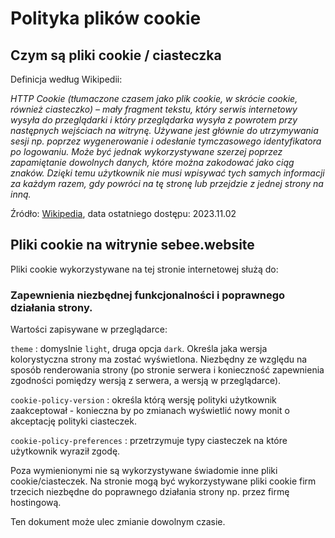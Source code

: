 # Polityka plików cookie

## Czym są pliki cookie / ciasteczka

Definicja według Wikipedii:

*HTTP Cookie (tłumaczone czasem jako plik cookie, w skrócie cookie, również ciasteczko) – mały fragment tekstu, który serwis internetowy wysyła do przeglądarki i który przeglądarka wysyła z powrotem przy następnych wejściach na witrynę. Używane jest głównie do utrzymywania sesji np. poprzez wygenerowanie i odesłanie tymczasowego identyfikatora po logowaniu. Może być jednak wykorzystywane szerzej poprzez zapamiętanie dowolnych danych, które można zakodować jako ciąg znaków. Dzięki temu użytkownik nie musi wpisywać tych samych informacji za każdym razem, gdy powróci na tę stronę lub przejdzie z jednej strony na inną.*

Źródło: [Wikipedia](https://pl.wikipedia.org/wiki/HTTP_cookie), data ostatniego dostępu: 2023.11.02

## Pliki cookie na witrynie sebee.website

Pliki cookie wykorzystywane na tej stronie internetowej służą do:

### Zapewnienia niezbędnej funkcjonalności i poprawnego działania strony.

Wartości zapisywane w przeglądarce:

`theme`
: domyslnie `light`, druga opcja `dark`. Określa jaka wersja kolorystyczna strony ma zostać wyświetlona. Niezbędny ze względu na sposób renderowania strony (po stronie serwera i konieczność zapewnienia zgodności pomiędzy wersją z serwera, a wersją w przeglądarce).

`cookie-policy-version`
: określa którą wersję polityki użytkownik zaakceptował - konieczna by po zmianach wyświetlić nowy monit o akceptację polityki ciasteczek.

`cookie-policy-preferences`
: przetrzymuje typy ciasteczek na które użytkownik wyraził zgodę.

Poza wymienionymi nie są wykorzystywane świadomie inne pliki cookie/ciasteczek. Na stronie mogą być wykorzystywane pliki cookie firm trzecich niezbędne do poprawnego działania strony np. przez firmę hostingową.

Ten dokument może ulec zmianie dowolnym czasie.

